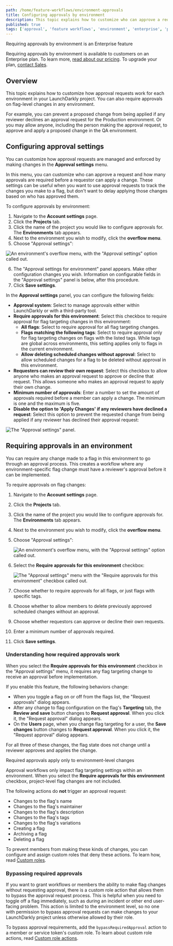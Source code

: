 ```yaml
---
path: /home/feature-workflows/environment-approvals
title: Configuring approvals by environment
description: This topic explains how to customize who can approve a request for each environment in your LaunchDarkly project.
published: true
tags: ['approval', 'feature workflows', 'environment', 'enterprise', 'pro']
---
```


<Callout intent="primary">
<CalloutTitle>Requiring approvals by environment is an Enterprise feature</CalloutTitle>
<CalloutDescription>

Requiring approvals by environment is available to customers on an Enterprise plan. To learn more, [read about our pricing](https://launchdarkly.com/pricing/). To upgrade your plan, [contact Sales](https://launchdarkly.com/contact-sales/).

</CalloutDescription>
</Callout>

## Overview

This topic explains how to customize how approval requests work for each environment in your LaunchDarkly project. You can also require approvals on flag-level changes in any environment.

For example, you can prevent a proposed change from being applied if any reviewer declines an approval request for the Production environment. Or you may allow anyone, including the person making the approval request, to approve and apply a proposed change in the QA environment.

## Configuring approval settings

You can customize how approval requests are managed and enforced by making changes in the **Approval settings** menu.

In this menu, you can customize who can approve a request and how many approvals are required before a requestor can apply a change. These settings can be useful when you want to use approval requests to track the changes you make to a flag, but don't want to delay applying those changes based on who has approved them.

To configure approvals by environment:

1. Navigate to the **Account settings** page.
2. Click the **Projects** tab.
3. Click the name of the project you would like to configure approvals for. The **Environments** tab appears.
4. Next to the environment you wish to modify, click the **overflow menu**.
5. Choose "Approval settings":

![An environment's overflow menu, with the "Approval settings" option called out.](approvals-environment-overflow-callout.png)

6. The "Approval settings for environment" panel appears. Make other configuration changes you wish. Information on configurable fields in the "Approval settings" panel is below, after this procedure.
7. Click **Save settings**.


In the **Approval settings** panel, you can configure the following fields:

* **Approval system**: Select to manage approvals either within LaunchDarkly or with a third-party tool.
* **Require approvals for this environment**: Select this checkbox to require approval for flag targeting changes in this environment:
  * **All flags**: Select to require approval for all flag targeting changes.
  * **Flags matching the following tags**: Select to require approval only for flag targeting changes on flags with the listed tags. While tags are global across environments, this setting applies only to flags in the current environment.
  * **Allow deleting scheduled changes without approval**: Select to allow scheduled changes for a flag to be deleted without approval in this environment.
* **Requesters can review their own request**: Select this checkbox to allow anyone who makes an approval request to approve or decline that request. This allows someone who makes an approval request to apply their own change.
* **Minimum number of approvals**: Enter a number to set the amount of approvals required before a member can apply a change. The minimum is one and the maximum is five.
* **Disable the option to 'Apply Changes' if any reviewers have declined a request**: Select this option to prevent the requested change from being applied if any reviewer has declined their approval request:

![The "Approval settings" panel.](approvals-approval-settings.png)

## Requiring approvals in an environment

You can require any change made to a flag in this environment to go through an approval process. This creates a workflow where any environment-specific flag change must have a reviewer's approval before it can be implemented.

To require approvals on flag changes:

1. Navigate to the **Account settings** page.
2. Click the **Projects** tab.
3. Click the name of the project you would like to configure approvals for. The **Environments** tab appears.
4. Next to the environment you wish to modify, click the **overflow menu**.
5. Choose "Approval settings":

    ![An environment's overflow menu, with the "Approval settings" option called out.](approvals-environment-overflow-callout.png)
6. Select the **Require approvals for this environment** checkbox:

    ![The "Approval settings" menu with the "Require approvals for this environment" checkbox called out.](approvals-settings-require-callout.png)<br/>

7. Choose whether to require approvals for all flags, or just flags with specific tags.
8. Choose whether to allow members to delete previously approved scheduled changes without an approval.
9. Choose whether requestors can approve or decline their own requests.
10. Enter a minimum number of approvals required.
11. Click **Save settings**.

### Understanding how required approvals work

When you select the **Require approvals for this environment** checkbox in the "Approval settings" menu, it requires any flag targeting change to receive an approval before implementation.

If you enable this feature, the following behaviors change:
* When you toggle a flag on or off from the flags list, the "Request approvals" dialog appears.
* After any change to flag configuration on the flag's **Targeting** tab, the **Review and save** button changes to **Request approval**. When you click it, the "Request approval" dialog appears.
* On the **Users** page, when you change flag targeting for a user, the **Save changes** button changes to **Request approval**. When you click it, the "Request approval" dialog appears.

For all three of these changes, the flag state does not change until a reviewer approves and applies the change.

<Callout intent="alert">
<CalloutTitle>Required approvals apply only to environment-level changes</CalloutTitle>
<CalloutDescription>

Approval workflows only impact flag targeting settings within an environment. When you select the **Require approvals for this environment** checkbox, project-level flag changes are not included.

</CalloutDescription>
</Callout>

The following actions do **not** trigger an approval request:

* Changes to the flag's name
* Changes to the flag's maintainer
* Changes to the flag's description
* Changes to the flag's tags
* Changes to the flag's variations
* Creating a flag
* Archiving a flag
* Deleting a flag

To prevent members from making these kinds of changes, you can configure and assign custom roles that deny these actions. To learn how, read [Custom roles](/home/members/custom-roles).

### Bypassing required approvals

If you want to grant workflows or members the ability to make flag changes without requesting approval, there is a custom role action that allows them to bypass the approval request process. This is helpful when you need to toggle off a flag immediately, such as during an incident or other end user-facing problem. This action is limited to the environment level, so no one with permission to bypass approval requests can make changes to your LaunchDarkly project unless otherwise allowed by their role.

To bypass approval requirements, add the `bypassRequiredApproval` action to a member or service token's custom role. To learn about custom role actions, read [Custom role actions](/home/members/role-actions).
